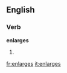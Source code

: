 
==English==

===Verb===
'''enlarges'''

# {{third-person singular of|[[enlarge]]}}

[[fr:enlarges]]
[[it:enlarges]]
